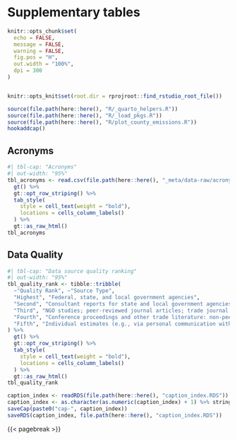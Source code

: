 # Supplementary tables
```r
knitr::opts_chunk$set(
  echo = FALSE,
  message = FALSE,
  warning = FALSE,
  fig.pos = "H",
  out.width = "100%",
  dpi = 300
)


knitr::opts_knit$set(root.dir = rprojroot::find_rstudio_root_file())
```
```r
source(file.path(here::here(), "R/_quarto_helpers.R"))
source(file.path(here::here(), "R/_load_pkgs.R"))
source(file.path(here::here(), "R/plot_county_emissions.R"))
hookaddcap()
```
## Acronyms

```r
#| tbl-cap: "Acronyms"
#| out-width: "95%"
tbl_acronyms <- read.csv(file.path(here::here(), "_meta/data-raw/acronyms.csv")) %>%
  gt() %>%
  gt::opt_row_striping() %>%
  tab_style(
    style = cell_text(weight = "bold"),
    locations = cells_column_labels()
  ) %>%
  gt::as_raw_html()
tbl_acronyms
```


## Data Quality

```r
#| tbl-cap: "Data source quality ranking"
#| out-width: "95%"
tbl_quality_rank <- tibble::tribble(
  ~"Quality Rank", ~"Source Type",
  "Highest", "Federal, state, and local government agencies",
  "Second", "Consultant reports for state and local government agencies",
  "Third", "NGO studies; peer-reviewed journal articles; trade journal articles; conference proceedings",
  "Fourth", "Conference proceedings and other trade literature: non-peer-reviewed",
  "Fifth", "Individual estimates (e.g., via personal communication with vendors)"
) %>%
  gt() %>%
  gt::opt_row_striping() %>%
  tab_style(
    style = cell_text(weight = "bold"),
    locations = cells_column_labels()
  ) %>%
  gt::as_raw_html()
tbl_quality_rank
```

```r
caption_index <- readRDS(file.path(here::here(), "caption_index.RDS"))
caption_index <- as.character(as.numeric(caption_index) + 1) %>% stringr::str_pad(width = 2, side = "left", pad = "0")
saveCap(paste0("cap-", caption_index))
saveRDS(caption_index, file.path(here::here(), "caption_index.RDS"))
```
{{< pagebreak >}}
